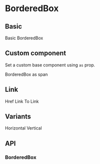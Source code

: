 
<Meta title="Components/BorderedBox" component={BorderedBox} />

# BorderedBox

## Basic

<Canvas>
  <Story name="basic">
    <BorderedBox>Basic BorderedBox</BorderedBox>
  </Story>
</Canvas>

## Custom component

Set a custom base component using `as` prop.

<Canvas>
  <Story name="Custom component">
    <BorderedBox as="span">BorderedBox as span</BorderedBox>
  </Story>
</Canvas>

## Link

<Canvas>
  <Story name="As link">
    <BorderedBox href="#" m={1}>
      Href Link
    </BorderedBox>
    <BorderedBox to="/" m={1}>
      To Link
    </BorderedBox>
  </Story>
</Canvas>

## Variants

<Canvas>
  <Story name="Horizontal">
    <BorderedBox variant="horizontal">Horizontal</BorderedBox>
  </Story>
  <Story name="Vertical">
    <BorderedBox variant="vertical">Vertical</BorderedBox>
  </Story>
</Canvas>

## API

### BorderedBox

<ArgsTable of={BorderedBox} />
